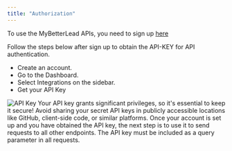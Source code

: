```yaml
---
title: "Authorization"
---
```


To use the MyBetterLead APIs, you need to sign up [here](https://mybetterlead.com/signup)

Follow the steps below after sign up to obtain the API-KEY for API authentication.

- Create an account.
- Go to the Dashboard.
- Select Integrations on the sidebar.
- Get your API Key

<img className="block" src="/images/auth.png" alt="API Key" />

<Warning>
  Your API key grants significant privileges, so it's essential to keep it
  secure! Avoid sharing your secret API keys in publicly accessible locations
  like GitHub, client-side code, or similar platforms.
</Warning>
Once your account is set up and you have obtained the API key, the next step is to
use it to send requests to all other endpoints. The API key must be included as a
query parameter in all requests.
